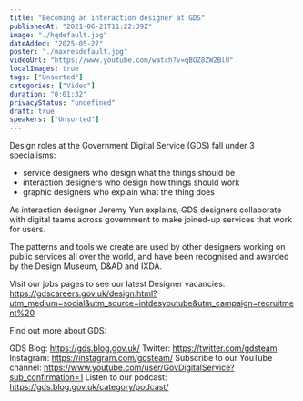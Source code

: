 ```yaml
---
title: "Becoming an interaction designer at GDS"
publishedAt: "2021-06-21T11:22:39Z"
image: "./hqdefault.jpg"
dateAdded: "2025-05-27"
poster: "./maxresdefault.jpg"
videoUrl: "https://www.youtube.com/watch?v=qBOZ8ZW2BlU"
localImages: true
tags: ["Unsorted"]
categories: ["Video"]
duration: "0:01:32"
privacyStatus: "undefined"
draft: true
speakers: ["Unsorted"]
---
```

Design roles at the Government Digital Service (GDS) fall under 3 specialisms: 

- service designers who design what the things should be
- interaction designers who design how things should work
- graphic designers who explain what the thing does

As interaction designer Jeremy Yun explains, GDS designers collaborate with digital teams across government to make joined-up services that work for users. 

The patterns and tools we create are used by other designers working on public services all over the world, and have been recognised and awarded by the Design Museum, D&AD and IXDA.

Visit our jobs pages to see our latest Designer vacancies:
https://gdscareers.gov.uk/design.html?utm_medium=social&utm_source=intdesyoutube&utm_campaign=recruitment%20

Find out more about GDS:

GDS Blog: https://gds.blog.gov.uk/
Twitter: https://twitter.com/gdsteam 
Instagram: https://instagram.com/gdsteam/ 
Subscribe to our YouTube channel: 
https://www.youtube.com/user/GovDigitalService?sub_confirmation=1
Listen to our podcast: https://gds.blog.gov.uk/category/podcast/
